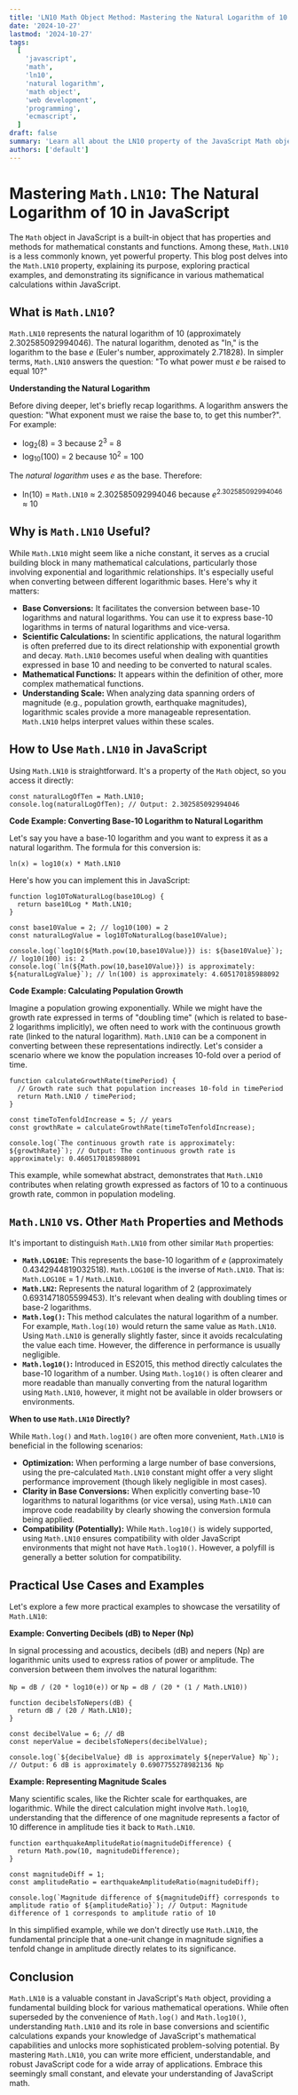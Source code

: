 ```yaml
---
title: 'LN10 Math Object Method: Mastering the Natural Logarithm of 10 in JavaScript'
date: '2024-10-27'
lastmod: '2024-10-27'
tags:
  [
    'javascript',
    'math',
    'ln10',
    'natural logarithm',
    'math object',
    'web development',
    'programming',
    'ecmascript',
  ]
draft: false
summary: 'Learn all about the LN10 property of the JavaScript Math object, its purpose, practical use cases, and how it compares to other logarithmic functions. Master the natural logarithm of 10 and enhance your JavaScript math skills.'
authors: ['default']
---
```


# Mastering `Math.LN10`: The Natural Logarithm of 10 in JavaScript

The `Math` object in JavaScript is a built-in object that has properties and methods for mathematical constants and functions. Among these, `Math.LN10` is a less commonly known, yet powerful property. This blog post delves into the `Math.LN10` property, explaining its purpose, exploring practical examples, and demonstrating its significance in various mathematical calculations within JavaScript.

## What is `Math.LN10`?

`Math.LN10` represents the natural logarithm of 10 (approximately 2.302585092994046). The natural logarithm, denoted as "ln," is the logarithm to the base _e_ (Euler's number, approximately 2.71828). In simpler terms, `Math.LN10` answers the question: "To what power must _e_ be raised to equal 10?"

**Understanding the Natural Logarithm**

Before diving deeper, let's briefly recap logarithms. A logarithm answers the question: "What exponent must we raise the base to, to get this number?". For example:

- log<sub>2</sub>(8) = 3 because 2<sup>3</sup> = 8
- log<sub>10</sub>(100) = 2 because 10<sup>2</sup> = 100

The _natural logarithm_ uses _e_ as the base. Therefore:

- ln(10) = `Math.LN10` ≈ 2.302585092994046 because _e_<sup>2.302585092994046</sup> ≈ 10

## Why is `Math.LN10` Useful?

While `Math.LN10` might seem like a niche constant, it serves as a crucial building block in many mathematical calculations, particularly those involving exponential and logarithmic relationships. It's especially useful when converting between different logarithmic bases. Here's why it matters:

- **Base Conversions:** It facilitates the conversion between base-10 logarithms and natural logarithms. You can use it to express base-10 logarithms in terms of natural logarithms and vice-versa.
- **Scientific Calculations:** In scientific applications, the natural logarithm is often preferred due to its direct relationship with exponential growth and decay. `Math.LN10` becomes useful when dealing with quantities expressed in base 10 and needing to be converted to natural scales.
- **Mathematical Functions:** It appears within the definition of other, more complex mathematical functions.
- **Understanding Scale:** When analyzing data spanning orders of magnitude (e.g., population growth, earthquake magnitudes), logarithmic scales provide a more manageable representation. `Math.LN10` helps interpret values within these scales.

## How to Use `Math.LN10` in JavaScript

Using `Math.LN10` is straightforward. It's a property of the `Math` object, so you access it directly:

```plaintext
const naturalLogOfTen = Math.LN10;
console.log(naturalLogOfTen); // Output: 2.302585092994046
```

**Code Example: Converting Base-10 Logarithm to Natural Logarithm**

Let's say you have a base-10 logarithm and you want to express it as a natural logarithm. The formula for this conversion is:

`ln(x) = log10(x) * Math.LN10`

Here's how you can implement this in JavaScript:

```plaintext
function log10ToNaturalLog(base10Log) {
  return base10Log * Math.LN10;
}

const base10Value = 2; // log10(100) = 2
const naturalLogValue = log10ToNaturalLog(base10Value);

console.log(`log10(${Math.pow(10,base10Value)}) is: ${base10Value}`); // log10(100) is: 2
console.log(`ln(${Math.pow(10,base10Value)}) is approximately: ${naturalLogValue}`); // ln(100) is approximately: 4.605170185988092
```

**Code Example: Calculating Population Growth**

Imagine a population growing exponentially. While we might have the growth rate expressed in terms of "doubling time" (which is related to base-2 logarithms implicitly), we often need to work with the continuous growth rate (linked to the natural logarithm). `Math.LN10` can be a component in converting between these representations indirectly. Let's consider a scenario where we know the population increases 10-fold over a period of time.

```plaintext
function calculateGrowthRate(timePeriod) {
  // Growth rate such that population increases 10-fold in timePeriod
  return Math.LN10 / timePeriod;
}

const timeToTenfoldIncrease = 5; // years
const growthRate = calculateGrowthRate(timeToTenfoldIncrease);

console.log(`The continuous growth rate is approximately: ${growthRate}`); // Output: The continuous growth rate is approximately: 0.4605170185988091
```

This example, while somewhat abstract, demonstrates that `Math.LN10` contributes when relating growth expressed as factors of 10 to a continuous growth rate, common in population modeling.

## `Math.LN10` vs. Other `Math` Properties and Methods

It's important to distinguish `Math.LN10` from other similar `Math` properties:

- **`Math.LOG10E`:** This represents the base-10 logarithm of _e_ (approximately 0.4342944819032518). `Math.LOG10E` is the inverse of `Math.LN10`. That is: `Math.LOG10E` = 1 / `Math.LN10`.
- **`Math.LN2`:** Represents the natural logarithm of 2 (approximately 0.6931471805599453). It's relevant when dealing with doubling times or base-2 logarithms.
- **`Math.log()`:** This method calculates the natural logarithm of a number. For example, `Math.log(10)` would return the same value as `Math.LN10`. Using `Math.LN10` is generally slightly faster, since it avoids recalculating the value each time. However, the difference in performance is usually negligible.
- **`Math.log10()`:** Introduced in ES2015, this method directly calculates the base-10 logarithm of a number. Using `Math.log10()` is often clearer and more readable than manually converting from the natural logarithm using `Math.LN10`, however, it might not be available in older browsers or environments.

**When to use `Math.LN10` Directly?**

While `Math.log()` and `Math.log10()` are often more convenient, `Math.LN10` is beneficial in the following scenarios:

- **Optimization:** When performing a large number of base conversions, using the pre-calculated `Math.LN10` constant might offer a very slight performance improvement (though likely negligible in most cases).
- **Clarity in Base Conversions:** When explicitly converting base-10 logarithms to natural logarithms (or vice versa), using `Math.LN10` can improve code readability by clearly showing the conversion formula being applied.
- **Compatibility (Potentially):** While `Math.log10()` is widely supported, using `Math.LN10` ensures compatibility with older JavaScript environments that might not have `Math.log10()`. However, a polyfill is generally a better solution for compatibility.

## Practical Use Cases and Examples

Let's explore a few more practical examples to showcase the versatility of `Math.LN10`:

**Example: Converting Decibels (dB) to Neper (Np)**

In signal processing and acoustics, decibels (dB) and nepers (Np) are logarithmic units used to express ratios of power or amplitude. The conversion between them involves the natural logarithm:

`Np = dB / (20 * log10(e))` or `Np = dB / (20 * (1 / Math.LN10))`

```plaintext
function decibelsToNepers(dB) {
  return dB / (20 / Math.LN10);
}

const decibelValue = 6; // dB
const neperValue = decibelsToNepers(decibelValue);

console.log(`${decibelValue} dB is approximately ${neperValue} Np`); // Output: 6 dB is approximately 0.6907755278982136 Np
```

**Example: Representing Magnitude Scales**

Many scientific scales, like the Richter scale for earthquakes, are logarithmic. While the direct calculation might involve `Math.log10`, understanding that the difference of one magnitude represents a factor of 10 difference in amplitude ties it back to `Math.LN10`.

```plaintext
function earthquakeAmplitudeRatio(magnitudeDifference) {
  return Math.pow(10, magnitudeDifference);
}

const magnitudeDiff = 1;
const amplitudeRatio = earthquakeAmplitudeRatio(magnitudeDiff);

console.log(`Magnitude difference of ${magnitudeDiff} corresponds to amplitude ratio of ${amplitudeRatio}`); // Output: Magnitude difference of 1 corresponds to amplitude ratio of 10
```

In this simplified example, while we don't directly use `Math.LN10`, the fundamental principle that a one-unit change in magnitude signifies a tenfold change in amplitude directly relates to its significance.

## Conclusion

`Math.LN10` is a valuable constant in JavaScript's `Math` object, providing a fundamental building block for various mathematical operations. While often superseded by the convenience of `Math.log()` and `Math.log10()`, understanding `Math.LN10` and its role in base conversions and scientific calculations expands your knowledge of JavaScript's mathematical capabilities and unlocks more sophisticated problem-solving potential. By mastering `Math.LN10`, you can write more efficient, understandable, and robust JavaScript code for a wide array of applications. Embrace this seemingly small constant, and elevate your understanding of JavaScript math.
